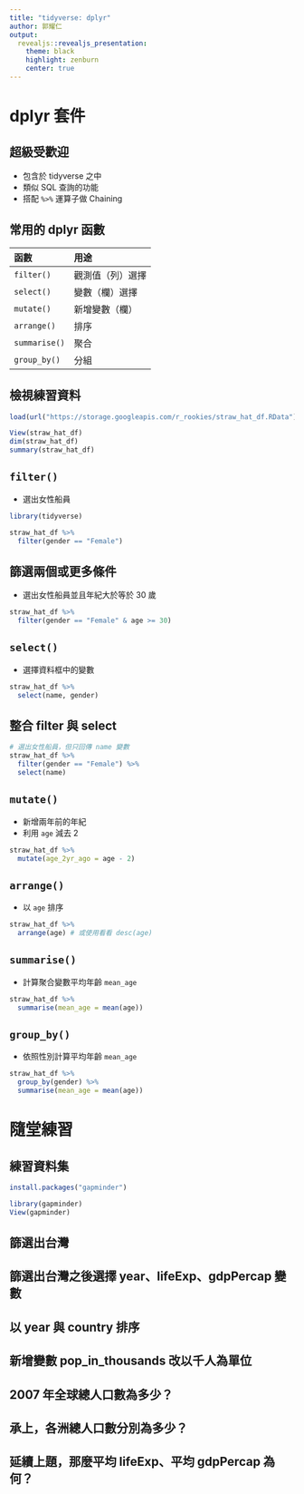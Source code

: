 ```yaml
---
title: "tidyverse: dplyr"
author: 郭耀仁
output: 
  revealjs::revealjs_presentation:
    theme: black
    highlight: zenburn
    center: true
---
```


# dplyr 套件

## 超級受歡迎

- 包含於 tidyverse 之中
- 類似 SQL 查詢的功能
- 搭配 `%>%` 運算子做 Chaining

## 常用的 dplyr 函數

|函數|用途|
|:----|:----|
|`filter()`|觀測值（列）選擇|
|`select()`|變數（欄）選擇|
|`mutate()`|新增變數（欄）|
|`arrange()`|排序|
|`summarise()`|聚合|
|`group_by()`|分組|

## 檢視練習資料

```r
load(url("https://storage.googleapis.com/r_rookies/straw_hat_df.RData"))
```

```r
View(straw_hat_df)
dim(straw_hat_df)
summary(straw_hat_df)
```

## `filter()`

- 選出女性船員

```r
library(tidyverse)

straw_hat_df %>%
  filter(gender == "Female")
```

## 篩選兩個或更多條件

- 選出女性船員並且年紀大於等於 30 歲

```r
straw_hat_df %>%
  filter(gender == "Female" & age >= 30)
```

## `select()`

- 選擇資料框中的變數

```r
straw_hat_df %>%
  select(name, gender)
```

## 整合 filter 與 select

```r
# 選出女性船員，但只回傳 name 變數
straw_hat_df %>%
  filter(gender == "Female") %>%
  select(name)
```

## `mutate()`

- 新增兩年前的年紀
- 利用 `age` 減去 2

```r
straw_hat_df %>%
  mutate(age_2yr_ago = age - 2)
```

## `arrange()`

- 以 `age` 排序

```r
straw_hat_df %>%
  arrange(age) # 或使用看看 desc(age)
```

## `summarise()`

- 計算聚合變數平均年齡 `mean_age`

```r
straw_hat_df %>%
  summarise(mean_age = mean(age))
```

## `group_by()`

- 依照性別計算平均年齡 `mean_age`

```r
straw_hat_df %>%
  group_by(gender) %>%
  summarise(mean_age = mean(age))
```

# 隨堂練習

## 練習資料集

```r
install.packages("gapminder")
```

```r
library(gapminder)
View(gapminder)
```

## 篩選出台灣

## 篩選出台灣之後選擇 year、lifeExp、gdpPercap 變數

## 以 year 與 country 排序

## 新增變數 pop_in_thousands 改以千人為單位

## 2007 年全球總人口數為多少？

## 承上，各洲總人口數分別為多少？

## 延續上題，那麼平均 lifeExp、平均 gdpPercap 為何？